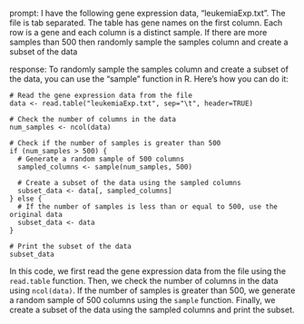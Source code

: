 prompt:
I have the following gene expression data, "leukemiaExp.txt". The file is tab separated. The table has gene names on the first column. Each row is a gene and each column is a distinct sample.  If there are more samples than 500 then randomly sample the samples column and create a subset of the data

response:
To randomly sample the samples column and create a subset of the data, you can use the "sample" function in R. Here's how you can do it:

```
# Read the gene expression data from the file
data <- read.table("leukemiaExp.txt", sep="\t", header=TRUE)

# Check the number of columns in the data
num_samples <- ncol(data)

# Check if the number of samples is greater than 500
if (num_samples > 500) {
  # Generate a random sample of 500 columns
  sampled_columns <- sample(num_samples, 500)
  
  # Create a subset of the data using the sampled columns
  subset_data <- data[, sampled_columns]
} else {
  # If the number of samples is less than or equal to 500, use the original data
  subset_data <- data
}

# Print the subset of the data
subset_data
```

In this code, we first read the gene expression data from the file using the `read.table` function. Then, we check the number of columns in the data using `ncol(data)`. If the number of samples is greater than 500, we generate a random sample of 500 columns using the `sample` function. Finally, we create a subset of the data using the sampled columns and print the subset.
